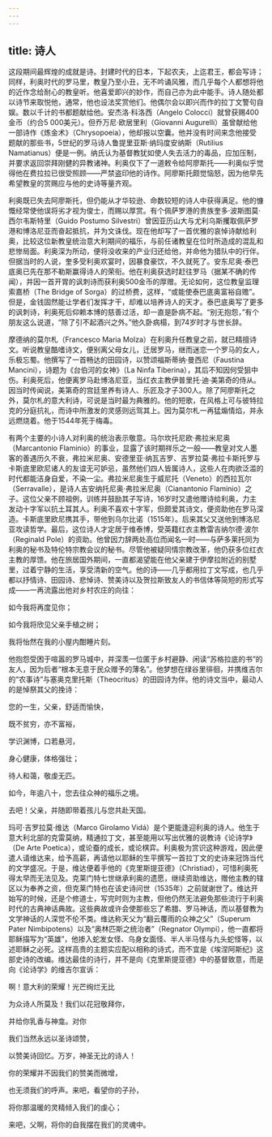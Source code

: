 ```yaml
---
---
---
```

title: 诗人
---




这段期间最辉煌的成就是诗。封建时代的日本，下起农夫，上迄君王，都会写诗；同样，利奥时代的罗马里，教皇乃至小丑，无不吟诵风雅，而几乎每个人都想将他的近作念给耐心的教皇听。他喜爱即兴的妙作，而自己亦为此中能手。诗人随处都以诗节来取悦他，通常，他也设法奖赏他们。他偶尔会以即兴而作的拉丁文警句自娱。数以千计的书都题献给他。安杰洛·科洛西（Angelo Colocci）就曾获赐400金币（约合5 000美元）。但乔万尼·欧居里利（Giovanni Augurelli）虽曾献给他一部诗作《炼金术》（Chrysopoeia），他却报以空囊。他并没有时间来念他接受题献的那些书，5世纪的罗马诗人鲁提里亚斯·纳玛度安纳斯（Rutilius Namatianus）便是一例。纳氏认为基督教犹如使人失去活力的毒品，应加压制，并要求返回崇拜刚健的异教诸神。利奥仅下了一道敕令给阿廖斯托——利奥似乎觉得他在费拉拉已很受照顾——严禁盗印他的诗作。阿廖斯托颇觉恼怒，因为他早先希望教皇的赏赐应与他的史诗等量齐观。

利奥既已失去阿廖斯托，但仍能从才华较逊、命数较短的诗人中获得满足。他的慷慨经常使他误将劣才视为俊士，而赐以厚赏。有个佩萨罗港的贵族奎多·波斯图莫·西尔韦斯特里（Guido Postumo Silvestri）曾因亚历山大与尤利乌斯攫取佩萨罗港和博洛尼亚而奋起抵抗，并为文诛伐。现在他却写了一首优雅的哀悼诗献给利奥，比较这位新教皇统治意大利期间的福乐，与前任诸教皇在位时所造成的混乱和悲惨局面。利奥深为所动，便将没收来的产业归还给他，并命他为猎队中的行伴。但据当时的人说，奎多受利奥欢宴时，因暴食豪饮，不久就死了。安东尼奥·泰巴底奥已先在那不勒斯赢得诗人的荣衔。他在利奥获选时赶往罗马（据某不确的传闻），并因一首开胃的讽刺诗而获利奥500金币的厚赠。无论如何，这位教皇监理索嘉桥（The Bridge of Sorga）的过桥费，这样，“或能使泰巴底奥富裕自赡”。但是，金钱固然能让学者们发挥才干，却难以培养诗人的天才。泰巴底奥写了更多的讽刺诗，利奥死后仰赖本博的慈善过活，却一直是卧病不起。“别无抱怨，”有个朋友这么说道，“除了引不起酒兴之外。”他久卧病榻，到74岁时才与世长辞。

摩德纳的莫尔札（Francesco Maria Molza）在利奥升任教皇之前，就已精擅诗文。听说教皇酷嗜诗文，便别离父母女儿，迁居罗马，继而迷恋一个罗马的女人，乐极忘蜀。他撰写了一首畅达的田园诗，以赞颂福斯蒂纳·曼西尼（Faustina Mancini），诗题为《台伯河的女神》（La Ninfa Tiberina），其后不知因何受狙中伤。利奥死后，他便离罗马赴博洛尼亚，当红衣主教伊普里托·迪·美第奇的侍从。因当时传闻说，美第奇的宫廷里养有诗人、乐匠及才子300人。除了阿廖斯托之外，莫尔札的意大利诗，可说是当时最为典雅的。他的短歌，在风格上可与彼特拉克的分庭抗礼，而诗中所激发的灵感则远驾其上。因为莫尔札一再猛煽情焰，并永远燃烧着。他于1544年死于梅毒。

有两个主要的小诗人对利奥的统治表示敬意。马尔坎托尼欧·弗拉米尼奥（Marcantonio Flaminio）的事业，显露了该时期祥乐之一般——教皇对文人墨客的善遇历久不衰，弗拉米尼奥、安德里亚·纳瓦吉罗、吉罗拉莫·弗拉卡斯托罗与卡斯底里欧尼诸人的友谊无可妒忌，虽然他们四人皆属诗人，这些人在肉欲泛滥的时代都能洁身自爱，不染一尘。弗拉米尼奥生于威尼托（Veneto）的西拉瓦尔（Serravalle），是诗人吉安纳托尼奥·弗拉米尼奥（Cianantonio Flaminio）之子。这位父亲不顾祖例，训练并鼓励其子写诗，16岁时又遣他赠诗给利奥，力主发动十字军以抗土耳其人。利奥不喜欢十字军，但颇爱其诗文，便资助他在罗马深造。卡斯底里欧尼携其手，带他到乌尔比诺（1515年）。后来其父又送他到博洛尼亚攻读哲学。最后，这位诗人才定居于维泰博，受英籍红衣主教雷吉纳尔德·波尔（Reginald Pole）的资助。他曾因力辞两处高位而闻名一时——与萨多莱托同为利奥的秘书及特伦特宗教会议的秘书。尽管他被疑同情宗教改革，他仍获多位红衣主教的厚馈。他在旅居国外期间，一直都渴望能在他父亲建于伊摩拉附近的别墅里，过着宁静的生活，享受清新的空气。他的诗——几乎都用拉丁文写成，也几乎都以抒情诗、田园诗、悲悼诗、赞美诗以及贺拉斯致友人的书信体等简短的形式写成——一再流露出他对乡村农庄的向往：

如今我将再度见你；

如今我将欣见父亲手植之树；

我将怡然在我的小屋内酣睡片刻。



他抱怨受困于喧嚣的罗马城中，并深羡一位匿于乡村避静、闲读“苏格拉底的书”的友人，因为后者“根本无意于民众赠予的薄名”。他梦想在绿谷里徘徊，并携维吉尔的“农事诗”与塞奥克里托斯（Theocritus）的田园诗为伴。他的诗文当中，最动人的是悼祭其父的挽诗：

您的一生，父亲，舒适而愉快，

既不贫穷，亦不富裕，

学识渊博，口若悬河，

身心健康，体格强壮；

待人和蔼，敬虔无匹。

如今，年逾八十，您去往众神的福乐之境。

去吧！父亲，并随即带着孩儿与您共赴天国。



玛可·吉罗拉莫·维达（Marco Girolamo Vidá）是个更能逢迎利奥的诗人。他生于意大利北部的克雷莫纳，精通拉丁文，甚至能用以写出优雅的说教诗《论诗学》（De Arte Poetica），或论蚕的成长，或论棋弈。利奥极为赏识这种游戏，因此便遣人请维达来，给予高薪，再请他以耶稣的生平撰写一首拉丁文的史诗来冠饰当代的文学盛况。于是，维达便着手他的《克里斯提亚德》（Christiad），可惜利奥死得太早而无法见及。克莱门特七世继承利奥的遗愿，继续资助维达，赠他主教的辖区以为奉养之资，但克莱门特也在该史诗问世（1535年）之前就谢世了。维达开始写的时候，还是个修道士，写完时则为主教，但他仍然无法避免那些流行于利奥时代的古典神话典故。这些典故或许会使那些忘了希腊、罗马神话，而以基督教为文学神话的人深觉不伦不类。维达称天父为“翻云覆雨的众神之父”（Superum Pater Nimbipotens）以及“奥林匹斯之统治者”（Regnator Olympi），他一直都将耶稣描写为“英雄”，他掺入蛇发女怪、乌身女面怪、半人半马怪与九头蛇怪等，以述耶稣之必死。这样高贵的主题实应配以相称的诗式，而不宜是《埃涅阿斯纪》这部史诗的改编。维达最佳的诗行，并不是向《克里斯提亚德》中的基督致意，而是向《论诗学》的维吉尔宣诉：

啊！意大利的荣耀！光芒绚烂无比

为众诗人所莫及！我们以花冠敬拜你，

并给你乳香与神龛。对你

我们当然永远以圣诗颂赞，

以赞美诗回忆。万岁，神圣无比的诗人！

你的荣耀并不因我们的赞美而微增，

也无须我们的呼声。来吧，看望你的子孙，

将你那温暖的灵精倾入我们的虔心；

来吧，父啊，将你的自我摆在我们的灵魂中。